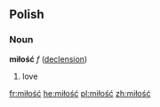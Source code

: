 ==Polish==
===Noun===
'''miłość''' ''f'' ([[Wiktionary Appendix:Polish feminine ść noun declension|declension]])
# love

[[fr:miłość]]
[[he:miłość]]
[[pl:miłość]]
[[zh:miłość]]